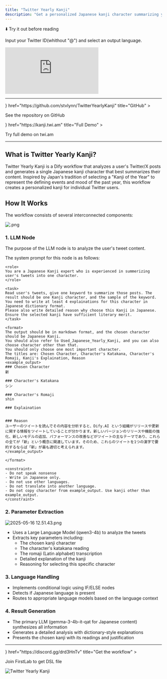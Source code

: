 ```yaml
---
title: "Twitter Yearly Kanji"
description: "Get a personalized Japanese kanji character summarizing your year."
---
```


⬇️ Try it out before reading

<Callout title="How to use">Input your Twitter ID(whithout "@") and select an output language.</Callout>

<iframe
 src="https://instance.hellodify.com/workflow/wlm4Co8dw18MgR4V"
 style={{
   width: '100%',
   minHeight: '600px'
 }}
 frameBorder="0"
 allow="microphone">
</iframe>

---

<Cards>
  <Card 
    icon={<i className="ri-github-fill" />} 
    href="https://github.com/stvlynn/TwitterYearlyKanji" 
    title="GitHub"
  >
  <p>See the repository on GitHub</p>
  </Card>
  <Card 
    icon={<i className="ri-pages-line" />} 
    href="https://kanji.twi.am" 
    title="Full Demo"
  >
  <p>Try full demo on twi.am</p>
  </Card>
</Cards>

---

## What is Twitter Yearly Kanji?

Twitter Yearly Kanji is a Dify workflow that analyzes a user's Twitter/X posts and generates a single Japanese kanji character that best summarizes their content. Inspired by Japan's tradition of selecting a "Kanji of the Year" to represent the defining events and mood of the past year, this workflow creates a personalized kanji for individual Twitter users.

## How It Works

The workflow consists of several interconnected components:

![.png](https://s2.loli.net/2025/05/16/4Vn5jBCuRyNxTbp.png)

### 1. LLM Node
The purpose of the LLM node is to analyze the user's tweet content. 

The system prompt for this node is as follows:

```
<role>
You are a Japanese Kanji expert who is experienced in summerizing user's tweets into one character.
</role>

<task>
Read user's tweets, give one keyword to summarize those posts. The result should be one Kanji character, and the sample of the keyword. 
You need to write at least 4 explainations for this character in Japanese dictionary format.
Please also write detailed reason why choose this Kanji in Japanese.
Ensure the selected kanji have sufficient literary merit.
</task>

<format>
The output should be in markdown format, and the chosen character should be Japanese Kanji.
You should also refer to Used_Japanese_Yearly_Kanji, and you can also choose character other than that.
You should only choose one most important character.
The titles are: Chosen Character, Character's Katakana, Character's Romaji, Kanji's Explaination, Reason
<example_output>
### Chosen Character
新

### Character's Katakana
シン

### Character's Romaji
shin

### Explaination


### Reason
ユーザーのツイートを読んでその内容を分析すると、Dify.AI という組織がリリースや更新に関する情報をツイートしていることが分かります。新しいバージョンのリリースや機能の強化、新しいモデルの追加、パフォーマンスの改善などがツイートの主なテーマであり、これらの全てが「新」という概念に関連しています。そのため、これらのツイートを1つの漢字で要約するならば「新」が最も適切と考えられます。
</example_output>

</format>

<constraint>
- Do not speak nonsense
- Write in Japanese only. 
- Do not use other languages. 
- Do not translate into another language.
- Do not copy character from example_output. Use kanji other than example_output.
</constraint>
```


### 2. Parameter Extraction

![2025-05-16 12.51.43.png](https://s2.loli.net/2025/05/16/hJDjwF4e7gxuNmR.png)

- Uses a Large Language Model (qwen3-4b) to analyze the tweets
- Extracts key parameters including:
  - The chosen kanji character
  - The character's katakana reading
  - The romaji (Latin alphabet) transcription
  - Detailed explanation of the kanji
  - Reasoning for selecting this specific character

### 3. Language Handling
- Implements conditional logic using IF/ELSE nodes
- Detects if Japanese language is present
- Routes to appropriate language models based on the language context

### 4. Result Generation
- The primary LLM (gemma-3-4b-it-qat for Japanese content) synthesizes all information
- Generates a detailed analysis with dictionary-style explanations
- Presents the chosen kanji with its readings and justification

---

<Cards>
  <Card 
    icon={<i className="ri-flow-chart" />} 
    href="https://discord.gg/drd3HnTv" 
    title="Get the workflow"
  >
  <p>Join FirstLab to get DSL file</p>
    <img src="https://s2.loli.net/2025/05/16/4Vn5jBCuRyNxTbp.png" alt="Twitter Yearly Kanji" />
  </Card>
</Cards>


